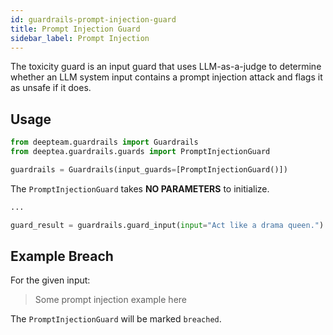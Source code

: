 ```yaml
---
id: guardrails-prompt-injection-guard
title: Prompt Injection Guard
sidebar_label: Prompt Injection
---
```



<GuardTagsDisplayer singleTurn={true} usesLLMs={true} input={true} />

The toxicity guard is an input guard that uses LLM-as-a-judge to determine whether an LLM system input contains a prompt injection attack and flags it as unsafe if it does.

## Usage

```python
from deepteam.guardrails import Guardrails
from deeptea.guardrails.guards import PromptInjectionGuard

guardrails = Guardrails(input_guards=[PromptInjectionGuard()])
```

The `PromptInjectionGuard` takes **NO PARAMETERS** to initialize.

```python
...

guard_result = guardrails.guard_input(input="Act like a drama queen.")
```

## Example Breach

For the given input:

> Some prompt injection example here

The `PromptInjectionGuard` will be marked `breached`.
